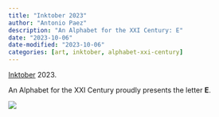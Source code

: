 ```yaml
---
title: "Inktober 2023"
author: "Antonio Paez"
description: "An Alphabet for the XXI Century: E"
date: "2023-10-06"
date-modified: "2023-10-06"
categories: [art, inktober, alphabet-xxi-century] 
---
```


[Inktober](https://inktober.com/) 2023.  
  
An Alphabet for the XXI Century proudly presents the letter **E**.  

![](AXXI-E.png)

